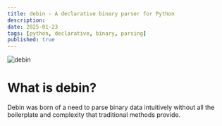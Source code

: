 ```yaml
---
title: debin - A declarative binary parser for Python
description:
date: 2025-01-23
tags: [python, declarative, binary, parsing]
published: true
---
```



![debin](/debin-splash.png)

# What is debin?
Debin was born of a need to parse binary data intuitively without all the boilerplate and complexity that traditional methods provide.
